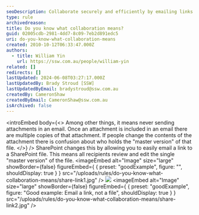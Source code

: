 ```yaml
---
seoDescription: Collaborate securely and efficiently by emailing links to SharePoint files instead of attachments, ensuring only one "master version" exists.
type: rule
archivedreason:
title: Do you know what collaboration means?
guid: 02005cdb-2981-4dd7-8c09-7eb2d891edc5
uri: do-you-know-what-collaboration-means
created: 2010-10-12T06:33:47.000Z
authors:
  - title: William Yin
    url: https://ssw.com.au/people/william-yin
related: []
redirects: []
lastUpdated: 2024-06-08T03:27:17.000Z
lastUpdatedBy: Brady Stroud [SSW]
lastUpdatedByEmail: bradystroud@ssw.com.au
createdBy: CameronShaw
createdByEmail: CameronShaw@ssw.com.au
isArchived: false
---
```


<introEmbed
  body={<>
Among other things, it means never sending attachments in an email. Once an attachment is included in an email there are multiple copies of that attachment. If people change the contents of the attachment there is confusion about who holds the "master version" of that file.
  </>}
/>
SharePoint changes this by allowing you to easily email a link to a SharePoint file. This means all recipients review and edit the single "master version" of the file.
<imageEmbed
  alt="Image"
  size="large"
  showBorder={false}
  figureEmbed={ {
    preset: "goodExample",
    figure: "",
    shouldDisplay: true
  } }
  src="/uploads/rules/do-you-know-what-collaboration-means/share-link1.jpg"
/>
![](/uploads/rules/do-you-know-what-collaboration-means/share-link2.jpg)
<imageEmbed
  alt="Image"
  size="large"
  showBorder={false}
  figureEmbed={ {
    preset: "goodExample",
    figure: "Good example: Email a link, not a file",
    shouldDisplay: true
  } }
  src="/uploads/rules/do-you-know-what-collaboration-means/share-link2.jpg"
/>
